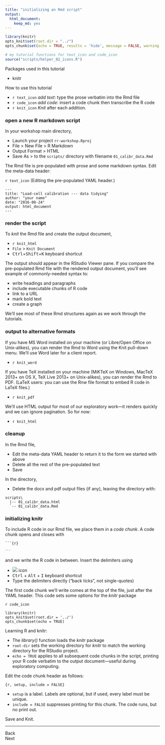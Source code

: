 ```yaml
---
title: "initializing an Rmd script"
output:
  html_document:
    keep_md: yes
---
```


```r
library(knitr)
opts_knit$set(root.dir = "../")
opts_chunk$set(echo = TRUE, results = 'hide', message = FALSE, warning = FALSE)
```

```r
# my tutorial functions for text_icon and code_icon
source("scripts/helper_02_icons.R")
```

Packages used in this tutorial 

- knitr

How to use this tutorial 

- `r text_icon` *add text*: type the prose verbatim into the Rmd file 
- `r code_icon` *add code*: insert a code chunk then transcribe the R code 
- `r knit_icon` *Knit* after each addition. 

### open a new R markdown script 

In your workshop main directory, 

- Launch your project `rr-workshop.Rproj` 
- File > New File > R Markdown 
- Output Format > HTML 
- Save As > to the `scripts/` directory with filename `01_calibr_data.Rmd`  

The Rmd file is pre-populated with prose and some markdown syntax. Edit the meta-data header:

`r text_icon` (Editing the pre-populated YAML header.)

    ---
    title: "Load-cell calibration --- data tidying"
    author: "your name"
    date: "2016-08-24"
    output: html_document
    ---




### render the script 

To *knit* the Rmd file and create the output document, 

- `r knit_html`
- `File` > `Knit Document` 
- <kbd>Ctrl</kbd>+<kbd>Shift</kbd>+<kbd>K</kbd> keyboard shortcut

The output should appear in the RStudio Viewer pane. If you compare the pre-populated Rmd file with the rendered output document, you'll see example of commonly-needed syntax to:  

- write headings and paragraphs 
- include executable chunks of R code 
- link to a URL 
- mark bold text  
- create a graph 

We'll see most of these Rmd structures again as we work through the tutorials. 


### output to alternative formats 

If you have MS Word installed on your machine (or Libre/Open Office on Unix-alikes), you can render the Rmd to Word using the Knit pull-down menu. We'll use Word later for a client report. 

- `r knit_word`

If you have TeX installed on your machine (MiKTeX on Windows, MacTeX 2013+ on OS X, TeX Live 2013+ on Unix-alikes), you can render the Rmd to PDF. (LaTeX users: you can use the Rnw file format to embed R code in LaTeX files.)

- `r knit_pdf`

We'll use HTML output for most of our exploratory work---it renders quickly and we can ignore pagination. So for now: 

- `r knit_html`


### cleanup  

In the Rmd file, 

- Edit the meta-data YAML header to return it to the form we started with above
- Delete all the rest of the pre-populated text
- Save

In the directory, 

- Delete the docx and pdf output files (if any), leaving the directory with: 

```
scripts\
  |-- 01_calibr_data.html 
  `-- 01_calibr_data.Rmd 
```


### initializing knitr

To include R code in our Rmd file, we place them in a *code chunk*. A code chunk opens and closes with 

<pre><code>```{r}

<code>```</code>
</code></pre>

and we write the R code in between.  Insert the delimiters using 

- ![](../resources/images/insert-code.png) icon
- <kbd>Ctrl</kbd> + <kbd>Alt</kbd> + <kbd>I</kbd> keyboard shortcut
- Type the delimiters directly ("back ticks", not single-quotes)

The first code chunk we'll write comes at the top of the file, just after the YAML header. This code sets some options for the *knitr* package 

`r code_icon` 

    library(knitr)
    opts_knit$set(root.dir = '../')
    opts_chunk$set(echo = TRUE)

Learning R and knitr:

- The *library()* function loads the *knitr* package
- `root-dir` sets the working directory for *knitr* to match the working directory for the RStudio project.  
- `echo = TRUE` applies to all subsequent code chunks in the script,  printing your R code verbatim to the output document---useful during exploratory computing. 

Edit the code chunk header as follows:

    {r, setup, include = FALSE}

- `setup` is a label. Labels are optional, but if used, every label must be unique.
- `include = FALSE` suppresses printing for this chunk. The code runs, but no print out.


Save and Knit. 







--- 
Back<br>
Next



